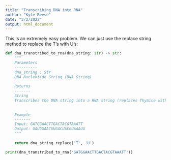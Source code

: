 ```yaml
---
title: "Transcribing DNA into RNA"
author: "Kyle Reese"
date: "3/2/2022"
output: html_document
---
```


This is an extremely easy problem. We can just use the replace string method to replace the T's with U's:

```python
def dna_transtribed_to_rna(dna_string: str) -> str:
    """
    Parameters
    ----------
    dna_string : Str
    DNA Nucleotide String (DNA String)   
    
    Returns 
    -------
    String
    Transcribes the DNA string into a RNA string (replaces Thymine with Uracil)
    
    
    Example
    -------
    Input: GATGGAACTTGACTACGTAAATT
    Output: GAUGGAACUUGACUACGUAAAUU
    """
    
    return dna_string.replace('T', 'U')

print(dna_transtribed_to_rna('GATGGAACTTGACTACGTAAATT'))
```